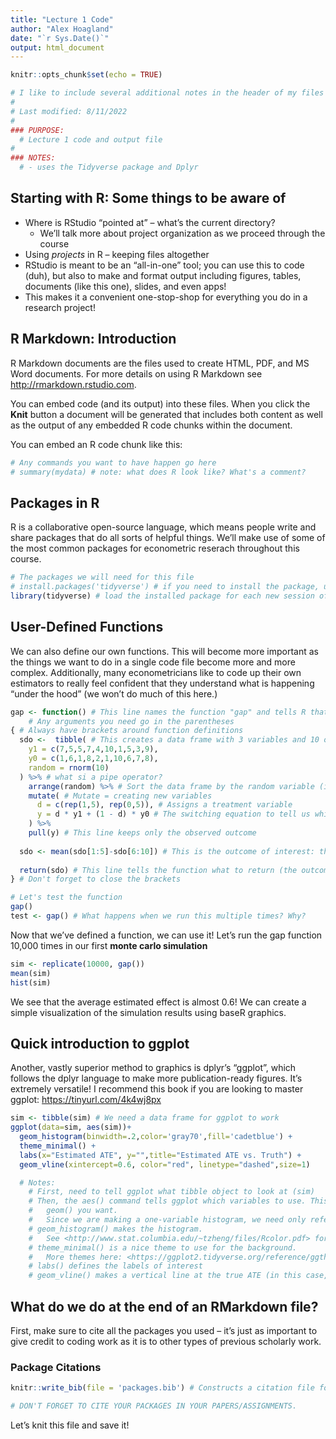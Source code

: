 ```yaml
---
title: "Lecture 1 Code"
author: "Alex Hoagland"
date: "`r Sys.Date()`"
output: html_document
---
```


```r
knitr::opts_chunk$set(echo = TRUE)
```

```r
# I like to include several additional notes in the header of my files here:
#
# Last modified: 8/11/2022
#
### PURPOSE:
  # Lecture 1 code and output file
# 
### NOTES:
  # - uses the Tidyverse package and Dplyr
```

## Starting with R: Some things to be aware of

-   Where is RStudio "pointed at" -- what's the current directory?
    -   We'll talk more about project organization as we proceed through the course
-   Using *projects* in R -- keeping files altogether
-   RStudio is meant to be an "all-in-one" tool; you can use this to code (duh), but also to make and format output including figures, tables, documents (like this one), slides, and even apps!
-   This makes it a convenient one-stop-shop for everything you do in a research project!

## R Markdown: Introduction

R Markdown documents are the files used to create HTML, PDF, and MS Word documents. For more details on using R Markdown see <http://rmarkdown.rstudio.com>.

You can embed code (and its output) into these files. When you click the **Knit** button a document will be generated that includes both content as well as the output of any embedded R code chunks within the document.

You can embed an R code chunk like this:

```r
# Any commands you want to have happen go here
# summary(mydata) # note: what does R look like? What's a comment? 
```

## Packages in R

R is a collaborative open-source language, which means people write and share packages that do all sorts of helpful things. We'll make use of some of the most common packages for econometric reserach throughout this course.

```r
# The packages we will need for this file
# install.packages('tidyverse') # if you need to install the package, uncomment this line.
library(tidyverse) # load the installed package for each new session of R
```

## User-Defined Functions

We can also define our own functions. This will become more important as the things we want to do in a single code file become more and more complex. Additionally, many econometricians like to code up their own estimators to really feel confident that they understand what is happening "under the hood" (we won't do much of this here.)

```r
gap <- function() # This line names the function "gap" and tells R that it's a function. 
    # Any arguments you need go in the parentheses
{ # Always have brackets around function definitions
  sdo <-  tibble( # This creates a data frame with 3 variables and 10 observations
    y1 = c(7,5,5,7,4,10,1,5,3,9),
    y0 = c(1,6,1,8,2,1,10,6,7,8),
    random = rnorm(10)
  ) %>% # what si a pipe operator? 
    arrange(random) %>% # Sort the data frame by the random variable (i.e., a random sort)
    mutate( # Mutate = creating new variables
      d = c(rep(1,5), rep(0,5)), # Assigns a treatment variable
      y = d * y1 + (1 - d) * y0 # The switching equation to tell us which outcome we observe
    ) %>%
    pull(y) # This line keeps only the observed outcome
  
  sdo <- mean(sdo[1:5]-sdo[6:10]) # This is the outcome of interest: the estimated ATE based on observed data
  
  return(sdo) # This line tells the function what to return (the outcome we want)
} # Don't forget to close the brackets

# Let's test the function
gap()
test <- gap() # What happens when we run this multiple times? Why?
```

Now that we've defined a function, we can use it! Let's run the gap function 10,000 times in our first **monte carlo simulation**

```r

sim <- replicate(10000, gap()) 
mean(sim)
hist(sim)
```

We see that the average estimated effect is almost 0.6! We can create a simple visualization of the simulation results using baseR graphics.

## Quick introduction to ggplot

Another, vastly superior method to graphics is dplyr's "ggplot", which follows the dplyr language to make more publication-ready figures. It's extremely versatile! I recommend this book if you are looking to master ggplot: <https://tinyurl.com/4k4wj8px>

```r
sim <- tibble(sim) # We need a data frame for ggplot to work 
ggplot(data=sim, aes(sim))+
  geom_histogram(binwidth=.2,color='gray70',fill='cadetblue') +
  theme_minimal() + 
  labs(x="Estimated ATE", y="",title="Estimated ATE vs. Truth") + 
  geom_vline(xintercept=0.6, color="red", linetype="dashed",size=1)

  # Notes: 
    # First, need to tell ggplot what tibble object to look at (sim) 
    # Then, the aes() command tells ggplot which variables to use. This depends on the particular 
    #   geom() you want. 
    #   Since we are making a one-variable histogram, we need only reference the variable we have
    # geom_histogram() makes the histogram. 
    #   See <http://www.stat.columbia.edu/~tzheng/files/Rcolor.pdf> for colors in R 
    # theme_minimal() is a nice theme to use for the background. 
    #   More themes here: <https://ggplot2.tidyverse.org/reference/ggtheme.html> 
    # labs() defines the labels of interest 
    # geom_vline() makes a vertical line at the true ATE (in this case, 0.6).
```

## What do we do at the end of an RMarkdown file? 

First, make sure to cite all the packages you used -- it's just as important to give credit to coding work as it is to other types of previous scholarly work. 

### Package Citations
```r
knitr::write_bib(file = 'packages.bib') # Constructs a citation file for all packages used in this lecture. 

# DON'T FORGET TO CITE YOUR PACKAGES IN YOUR PAPERS/ASSIGNMENTS. 
```
Let's knit this file and save it! 